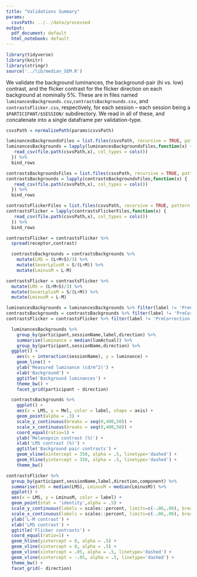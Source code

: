 ```yaml
---
title: "Validations Summary"
params:
  csvsPath: ../../data/processed
output:
  pdf_document: default
  html_notebook: default
---
```

```r
library(tidyverse)
library(knitr)
library(stringr)
source('../lib/median_SEM.R')
```

We validate the background luminances, the background-pair (hi vs. low) contrast, and the flicker contrast for the flicker direction on each background at nominally 5%. These are in files named `luminancesBackgrounds.csv`,`contrastsBackgrounds.csv`, and `contrastsFlicker.csv`, respectively, for each session -- each session being a `$PARTICIPANT/$SESSION/` subdirectory. We read in all of these, and concatenate into a single dataframe per validation-type.
```r
csvsPath = normalizePath(params$csvsPath)

luminancesBackgroundsFiles = list.files(csvsPath, recursive = TRUE, pattern = 'luminancesBackgrounds\\.csv')
luminancesBackgrounds = lapply(luminancesBackgroundsFiles,function(x) {
   read_csv(file.path(csvsPath,x), col_types = cols())
  }) %>%
  bind_rows

contrastsBackgroundsFiles = list.files(csvsPath, recursive = TRUE, pattern = 'contrastsBackgrounds\\.csv')
contrastsBackgrounds = lapply(contrastsBackgroundsFiles,function(x) {
   read_csv(file.path(csvsPath,x), col_types = cols())
  }) %>%
  bind_rows

contrastsFlickerFiles = list.files(csvsPath, recursive = TRUE, pattern = 'contrastsFlicker\\.csv')
contrastsFlicker = lapply(contrastsFlickerFiles,function(x) {
   read_csv(file.path(csvsPath,x), col_types = cols())
  }) %>%
  bind_rows

contrastsFlicker = contrastsFlicker %>%
  spread(receptor,contrast)

  contrastsBackgrounds = contrastsBackgrounds %>%
    mutate(LMS = (L+M+S)/3) %>%
    mutate(SoverLplusM = S/(L+M)) %>%
    mutate(LminusM = L-M)

contrastsFlicker = contrastsFlicker %>%
  mutate(LMS = (L+M+S)/3) %>%
  mutate(SoverLplusM = S/(L+M)) %>%
  mutate(LminusM = L-M)
```
```r
luminancesBackgrounds = luminancesBackgrounds %>% filter(label != 'PreCorrection') %>% mutate(label = str_replace(label,'PostCorrection','PreSession'))
contrastsBackgrounds = contrastsBackgrounds %>% filter(label != 'PreCorrection') %>% mutate(label = str_replace(label,'PostCorrection','PreSession'))
contrastsFlicker = contrastsFlicker %>% filter(label != 'PreCorrection') %>% mutate(label = str_replace(label,'PostCorrection','PreSession')) %>% mutate(direction = str_replace(direction,'FlickerDirection_',''))
```

```r
  luminancesBackgrounds %>% 
    group_by(participant,sessionName,label,direction) %>%
    summarise(luminance = median(lumActual)) %>%
    group_by(participant,sessionName,direction) %>%
  ggplot() +
    aes(x = interaction(sessionName), y = luminance) +
    geom_line() +
    ylab('Measured luminance (cd/m^2)') +
    xlab('Background') +
    ggtitle('Background luminances') +
    theme_bw() +
    facet_grid(participant ~ direction)
```
```r
  contrastsBackgrounds %>%
    ggplot() +
    aes(x = LMS, y = Mel, color = label, shape = axis) +
    geom_point(alpha = .3) +
    scale_y_continuous(breaks = seq(0,400,50)) +
    scale_x_continuous(breaks = seq(0,400,50)) +
    coord_equal(ratio=1) +  
    ylab('Melanopsin contrast (%)') +
    xlab('LMS contrast (%)') +  
    ggtitle('Background pair contrasts') +
    geom_vline(xintercept = 350, alpha = .5, linetype='dashed') +
    geom_hline(yintercept = 350, alpha = .5, linetype='dashed') +
    theme_bw()
```

```r
contrastsFlicker %>%
  group_by(participant,sessionName,label,direction,component) %>%
  summarise(LMS = median(LMS), LminusM = median(LminusM)) %>%
  ggplot() +
  aes(x = LMS, y = LminusM, color = label) +
  geom_point(stat = 'identity',alpha = .5) +
  scale_y_continuous(labels = scales::percent, limits=c(-.06,.06), breaks = seq(-.06,.06,.02)) +
  scale_x_continuous(labels = scales::percent, limits=c(-.06,.06), breaks = seq(-.06,.06,.02)) +
  ylab('L-M contrast') +
  xlab('LMS contrast') +
  ggtitle('Flicker contrasts') +
  coord_equal(ratio=1) +
  geom_hline(yintercept = 0, alpha = .5) +
  geom_vline(xintercept = 0, alpha = .5) +
  geom_vline(xintercept = .05, alpha = .5, linetype='dashed') +
  geom_vline(xintercept = -.05, alpha = .5, linetype='dashed') +
  theme_bw() +
  facet_grid(~ direction)
```
